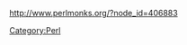 [[Category:Perl]]
http://www.perlmonks.org/?node_id=406883

{{{class="brush: perl"
use List::Util qw[min max];

print min(1, 2, 3);
print max(1, 2, 3);
}}}


{{{class="brush: perl"
@mm=(50,2,4,5,100);
$min=(sort { $a <=> $b } @mm)[0];
$max=(sort { $a <=> $b } @mm)[-1];
print $min."\n";
}}}

{{{class="brush: perl"
@mm=(50,2,4,5);
$x = 10; $y = 2;

# 1
$min=(sort { $a <=> $b } @mm)[0];

# 2
$min = ($x, $y)[$x>$y];

# 3
sub min ($$) { $_[$_[0] > $_[1]] };
$min = min(2,10);

# 4
$min = ($x + $y - abs($x - $y)) / 2;
$max = ($x + $y + abs($x - $y)) / 2;

print $min."\n";
}}}
